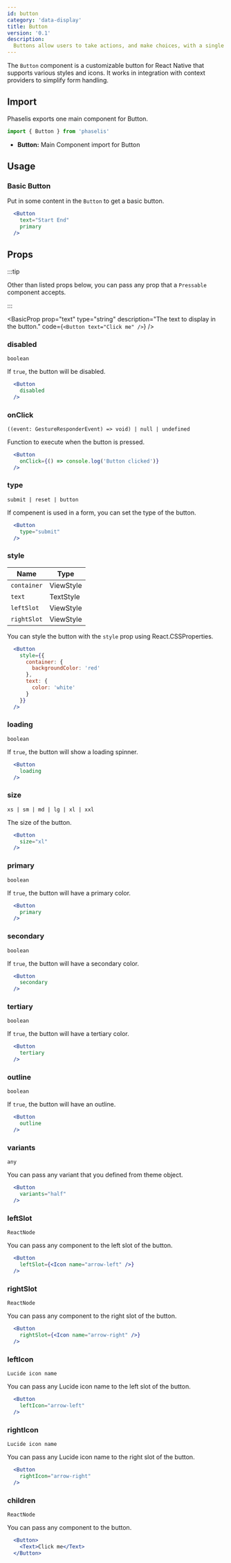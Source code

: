 ```yaml
---
id: button
category: 'data-display'
title: Button
version: '0.1'
description:
  Buttons allow users to take actions, and make choices, with a single tap.
---
```



The `Button` component is a customizable button for React Native that supports various styles and icons. It works in integration with context providers to simplify form handling.

## Import

Phaselis exports one main component for Button.

```js
import { Button } from 'phaselis'
```

- **Button:** Main Component import for Button

## Usage

### Basic Button

Put in some content in the `Button` to get a basic button.

```jsx
  <Button
    text="Start End"
    primary
  />  
```

## Props

:::tip

Other than listed props below, you can pass any prop that a `Pressable` component accepts.

:::

<BasicProp 
  prop="text" 
  type="string" 
  description="The text to display in the button." 
  code={`<Button
    text="Click me"
  />`} />


### disabled 
`boolean`

If `true`, the button will be disabled.

```jsx
  <Button
    disabled
  />  
```



### onClick 
`((event: GestureResponderEvent) => void) | null | undefined`

Function to execute when the button is pressed.

```jsx
  <Button
    onClick={() => console.log('Button clicked')}
  />
```

### type 
`submit | reset | button`

If compenent is used in a form, you can set the type of the button.

```jsx
  <Button
    type="submit"
  />  
```

### style
| Name | Type |
| ---- | ---- |
| `container` | ViewStyle |
| `text` | TextStyle |
| `leftSlot` | ViewStyle |
| `rightSlot` | ViewStyle |

You can style the button with the `style` prop using React.CSSProperties.

```jsx  
  <Button
    style={{
      container: {
        backgroundColor: 'red'
      },
      text: {
        color: 'white'
      }
    }}
  />  
```

### loading
`boolean`

If `true`, the button will show a loading spinner.

```jsx
  <Button
    loading
  />  
```

### size 
`xs | sm | md | lg | xl | xxl`

The size of the button.

```jsx
  <Button
    size="xl"
  />  
```

### primary
`boolean`

If `true`, the button will have a primary color.

```jsx
  <Button
    primary
  />  
```

### secondary
`boolean`

If `true`, the button will have a secondary color.

```jsx
  <Button
    secondary
  />  
```

### tertiary
`boolean`

If `true`, the button will have a tertiary color.

```jsx
  <Button
    tertiary
  />  
```

### outline
`boolean`

If `true`, the button will have an outline.

```jsx
  <Button
    outline
  />  
```

### variants
`any`

You can pass any variant that you defined from theme object.

```jsx
  <Button
    variants="half"
  />  
```

### leftSlot
`ReactNode`

You can pass any component to the left slot of the button.

```jsx
  <Button
    leftSlot={<Icon name="arrow-left" />}
  />  
```

### rightSlot
`ReactNode`

You can pass any component to the right slot of the button.

```jsx
  <Button
    rightSlot={<Icon name="arrow-right" />}
  />  
```

### leftIcon
`Lucide icon name`

You can pass any Lucide icon name to the left slot of the button.

```jsx
  <Button
    leftIcon="arrow-left"
  />  
```

### rightIcon
`Lucide icon name`

You can pass any Lucide icon name to the right slot of the button.

```jsx
  <Button
    rightIcon="arrow-right"
  />  
```

### children
`ReactNode`

You can pass any component to the button.

```jsx
  <Button>
    <Text>Click me</Text>
  </Button>  
```
